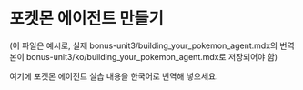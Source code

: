 # 포켓몬 에이전트 만들기

(이 파일은 예시로, 실제 bonus-unit3/building_your_pokemon_agent.mdx의 번역본이 bonus-unit3/ko/building_your_pokemon_agent.mdx로 저장되어야 함)

여기에 포켓몬 에이전트 실습 내용을 한국어로 번역해 넣으세요. 